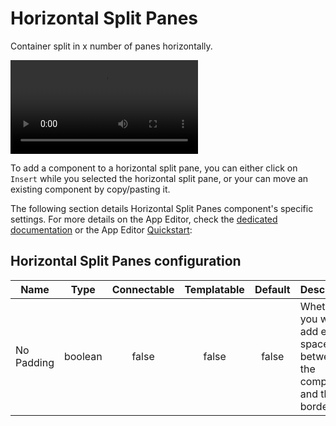

# Horizontal Split Panes

Container split in x number of panes horizontally.

<video
    className="border-2 rounded-xl object-cover w-full h-full dark:border-gray-800"
    autoPlay
    controls
    src="/videos/horizontal_split.mp4"
    alt="horizontal split panes"
/>
<br/>

To add a component to a horizontal split pane, you can either click on `Insert` while you selected the horizontal split pane, or your can move an existing component by copy/pasting it.

The following section details Horizontal Split Panes component's specific settings. For more details on the App Editor, check the [dedicated documentation](../0_app_editor/index.mdx) or the App Editor [Quickstart](../../getting_started/7_apps_quickstart/index.mdx):

<div class="grid grid-cols-2 gap-6 mb-4">
    <DocCard
        color="orange"
        title="App Editor Documentation"
        description="The app editor is a low-code builder to create apps with components, create interactions with runnables, and configure the app settings."
        href="/docs/apps/app_editor"
    />
    <DocCard
        color="orange"
        title="Apps Quickstart"
        description="Learn how to build your first app in a matter of minutes."
        href="/docs/getting_started/apps_quickstart"
    />
</div>

## Horizontal Split Panes configuration

| Name       |  Type   | Connectable | Templatable | Default | Description                                                               |
| ---------- | :-----: | :---------: | :---------: | :-----: | ------------------------------------------------------------------------- |
| No Padding | boolean |    false    |    false    |  false  | Whether you want to add extra space between the component and the border. |
